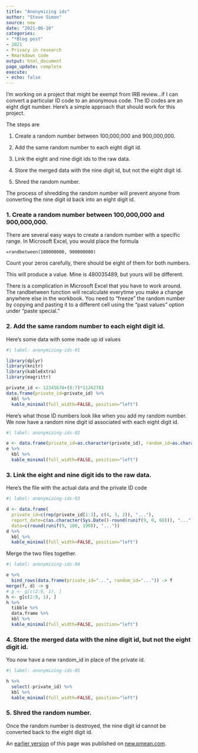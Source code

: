 ```yaml
---
title: "Anonymizing ids"
author: "Steve Simon"
source: new
date: "2021-06-10"
categories:
- "*Blog post"
- 2021
- Privacy in research
- Rmarkdown code
output: html_document
page_update: complete
execute:
- echo: false
---
```


I'm working on a project that might be exempt from IRB review...if I can convert a particular ID code to an anonymous code. The ID codes are an eight digit number. Here's a simple approach that should work for this project.

<!---More--->

The steps are

1. Create a random number between 100,000,000 and 900,000,000.

2. Add the same random number to each eight digit id.

3. Link the eight and nine digit ids to the raw data.

4. Store the merged data with the nine digit id, but not the eight digit id.

5. Shred the random number.

The process of shredding the random number will prevent anyone from converting the nine digit id back into an eight digit id.

### 1. Create a random number between 100,000,000 and 900,000,000.

There are several easy ways to create a random number with a specific range. In Microsoft Excel, you would place the formula

```
=randbetween(100000000, 900000000)
```

Count your zeros carefully, there should be eight of them for both numbers.

This will produce a value. Mine is 480035489, but yours will be different.

There is a complication in Microsoft Excel that you have to work around. The randbetween function will recalculate everytime you make a change anywhere else in the workbook. You need to "freeze" the random number by copying and pasting it to a different cell using the "past values" option under "paste special."

### 2. Add the same random number to each eight digit id.

Here's some data with some made up id values

```r
#| label: anonymizing-ids-01

library(dplyr)
library(knitr)
library(kableExtra)
library(magrittr)

private_id <- 12345678+(0:7)*11262783
data.frame(private_id=private_id) %>%
  kbl %>%
  kable_minimal(full_width=FALSE, position="left")
```

Here's what those ID numbers look like when you add my random number. We now have a random nine digit id associated with each eight digit id.

```r
#| label: anonymizing-ids-02

e <- data.frame(private_id=as.character(private_id), random_id=as.character(private_id+480035489))
e %>%
  kbl %>%
  kable_minimal(full_width=FALSE, position="left")
```

### 3. Link the eight and nine digit ids to the raw data.

Here's the file with the actual data and the private ID code

```r
#| label: anonymizing-ids-03

d <- data.frame(
  private_id=c(rep(private_id[1:3], c(4, 3, 2)), "..."),
  report_date=c(as.character(Sys.Date()-round(runif(9, 0, 60))), "..."),
  data=c(round(runif(9, 100, 199)), "..."))
d %>%
  kbl %>%
  kable_minimal(full_width=FALSE, position="left")
```

Merge the two files together.

```r
#| label: anonymizing-ids-04

e %>%
  bind_rows(data.frame(private_id="...", random_id="...")) -> f
merge(f, d) -> g
# g <- g[c(2:9, 1), ]
h <- g[c(2:9, 1), ]
h %>%
  tibble %>%
  data.frame %>%
  kbl %>%
  kable_minimal(full_width=FALSE, position="left")
```

### 4. Store the merged data with the nine digit id, but not the eight digit id.

You now have a new random_id in place of the private id.

```r
#| label: anonymizing-ids-05

h %>%
  select(-private_id) %>%
  kbl %>%
  kable_minimal(full_width=FALSE, position="left")
```

### 5. Shred the random number.

Once the random number is destroyed, the nine digit id cannot be converted back to the eight digit id. 

An [earlier version][sim2] of this page was published on [new.pmean.com][sim1].

[sim1]: http://new.pmean.com
[sim2]: http://new.pmean.com/anonymizing-ids/
